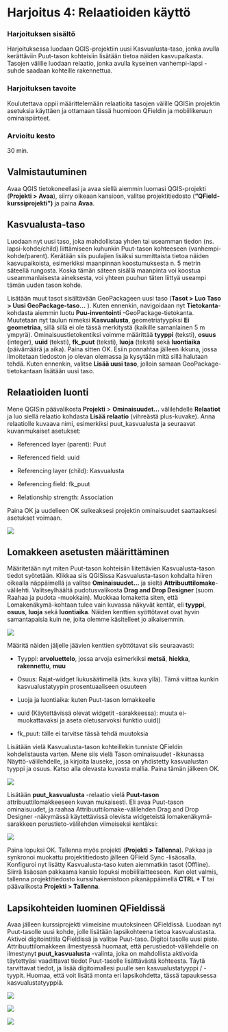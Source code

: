 # Harjoitus 4: Relaatioiden käyttö

### Harjoituksen sisältö

Harjoituksessa luodaan QGIS-projektiin uusi Kasvualusta-taso, jonka avulla kerättäviin Puut-tason kohteisiin lisätään tietoa näiden kasvupaikasta. Tasojen välille luodaan relaatio, jonka avulla kyseinen vanhempi-lapsi -suhde saadaan kohteille rakennettua.

### Harjoituksen tavoite

Koulutettava oppii määrittelemään relaatioita tasojen välille QGISin projektin asetuksia käyttäen ja ottamaan tässä huomioon QFieldin ja mobiilikeruun ominaispiirteet.

### Arvioitu kesto

30 min.

## Valmistautuminen

Avaa QGIS tietokoneellasi ja avaa siellä aiemmin luomasi QGIS-projekti (**Projekti \> Avaa**), siirry oikeaan kansioon, valitse projektitiedosto (**"QField-kurssiprojekti")** ja paina **Avaa**.

## Kasvualusta-taso

Luodaan nyt uusi taso, joka mahdollistaa yhden tai useamman tiedon (ns. lapsi-kohde/child) liittämiseen kuhunkin Puut-tason kohteeseen (vanhempi-kohde/parent). Kerätään siis puulajien lisäksi summittaista tietoa näiden kasvupaikoista, esimerkiksi maanpinnan koostumuksesta n. 5 metrin säteellä rungosta. Koska tämän säteen sisällä maanpinta voi koostua useammanlaisesta aineksesta, voi yhteen puuhun täten liittyä useampi tämän uuden tason kohde.

Lisätään muut tasot sisältävään GeoPackageen uusi taso (**Tasot \> Luo Taso \> Uusi GeoPackage-taso...** ). Kuten ennenkin, navigoidaan nyt **Tietokanta**-kohdasta aiemmin luotu **Puu-inventointi** -GeoPackage-tietokanta. Muutetaan nyt taulun nimeksi **Kasvualusta**, geometriatyypiksi **Ei geometriaa**, sillä sillä ei ole tässä merkitystä (kaikille samanlainen 5 m ympyrä). Ominaisuustietokentiksi voimme määrittää **tyyppi** (teksti), **osuus** (integer), **uuid** (teksti), **fk_puut** (teksti), **luoja** (teksti) sekä **luontiaika** (päivämäärä ja aika). Paina sitten OK. Esiin ponnahtaa jälleen ikkuna, jossa ilmoitetaan tiedoston jo olevan olemassa ja kysytään mitä sillä halutaan tehdä. Kuten ennenkin, valitse **Lisää uusi taso**, jolloin samaan GeoPackage-tietokantaan lisätään uusi taso.

## Relaatioiden luonti

Mene QGISin päävalikosta **Projekti** \> **Ominaisuudet...** välilehdelle **Relaatiot** ja luo siellä relaatio kohdasta **Lisää relaatio** (vihreästä plus-kuvake). Anna relaatiolle kuvaava nimi, esimerkiksi puut_kasvualusta ja seuraavat kuvanmukaiset asetukset:

-   Referenced layer (parent): Puut

-   Referenced field: uuid

-   Referencing layer (child): Kasvualusta

-   Referencing field: fk_puut

-   Relationship strength: Association

Paina OK ja uudelleen OK sulkeaksesi projektin ominaisuudet saattaaksesi asetukset voimaan.

![](img/harjoitus_4/image1.png)

## Lomakkeen asetusten määrittäminen

Määritetään nyt miten Puut-tason kohteisiin liitettävien Kasvualusta-tason tiedot syötetään. Klikkaa siis QGISissa Kasvualusta-tason kohdalta hiiren oikealla näppäimellä ja valitse **Ominaisuudet...** ja sieltä **Attribuuttilomake**-välilehti. Valitseylhäältä pudotusvalikosta **Drag and Drop Designer** (suom. Raahaa ja pudota -muokkain). Muokkaa lomaketta siten, että Lomakenäkymä-kohtaan tulee vain kuvassa näkyvät kentät, eli **tyyppi**, **osuus**, **luoja** sekä **luontiaika**. Näiden kenttien syöttötavat ovat hyvin samantapaisia kuin ne, joita olemme käsitelleet jo aikaisemmin.

![](img/harjoitus_4/image2.png)

Määritä näiden jäljelle jäävien kenttien syöttötavat siis seuraavasti:

-   Tyyppi: **arvoluettelo**, jossa arvoja esimerkiksi **metsä**, **hiekka**, **rakennettu**, **muu**

-   Osuus: Rajat-widget liukusäätimellä (kts. kuva yllä). Tämä viittaa kunkin kasvualustatyypin prosentuaaliseen osuuteen

-   Luoja ja luontiaika: kuten Puut-tason lomakkeelle

-   uuid (Käytettävissä olevat widgetit -sarakkeessa): muuta ei-muokattavaksi ja aseta oletusarvoksi funktio uuid()

-   fk_puut: tälle ei tarvitse tässä tehdä muutoksia

Lisätään vielä Kasvualusta-tason kohteillekin tunniste QFieldin kohdelistausta varten. Mene siis vielä Tason ominaisuudet -ikkunassa Näyttö-välilehdelle, ja kirjoita lauseke, jossa on yhdistetty kasvualustan tyyppi ja osuus. Katso alla olevasta kuvasta mallia. Paina tämän jälkeen OK.

![](img/harjoitus_4/image3.png)

Lisätään **puut_kasvualusta** -relaatio vielä **Puut-tason** attribuuttilomakkeeseen kuvan mukaisesti. Eli avaa Puut-tason ominaisuudet, ja raahaa Attribuuttilomake-välilehden Drag and Drop Designer -näkymässä käytettävissä olevista widgeteistä lomakenäkymä-sarakkeen perustieto-välilehden viimeiseksi kentäksi:

![](img/harjoitus_4/image4.png)

Paina lopuksi OK. Tallenna myös projekti (**Projekti \> Tallenna**). Pakkaa ja synkronoi muokattu projektitiedosto jälleen QField Sync -lisäosalla. Konfiguroi nyt lisätty Kasvualusta-taso kuten aiemmatkin tasot (Offline). Siirrä lisäosan pakkaama kansio lopuksi mobiililaitteeseen. Kun olet valmis, tallenna projektitiedosto kurssihakemistoon pikanäppäimellä **CTRL + T** tai päävalikosta **Projekti \> Tallenna**.

## Lapsikohteiden luominen QFieldissä

Avaa jälleen kurssiprojekti viimeisine muutoksineen QFieldissä. Luodaan nyt Puut-tasolle uusi kohde, jolle lisätään lapsikohteena tietoa kasvualustasta. Aktivoi digitointitila QFieldissä ja valitse Puut-taso. Digitoi tasolle uusi piste. Attribuuttilomakkeen ilmestyessä huomaat, että perustiedot-välilehdelle on ilmestynyt **puut_kasvualusta** -valinta, joka on mahdollista aktivoida täytettyäsi vaadittavat tiedot Puut-tasolle lisättävästä kohteesta. Täytä tarvittavat tiedot, ja lisää digitoimallesi puulle sen kasvualustatyyppi / -tyypit. Huomaa, että voit lisätä monta eri lapsikohdetta, tässä tapauksessa kasvualustatyyppiä.

![](img/harjoitus_4/image5.png)

![](img/harjoitus_4/image6.png)

![](img/harjoitus_4/image7.png)
